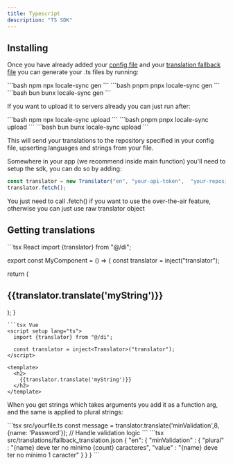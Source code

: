 ```yaml
---
title: Typescript
description: "TS SDK"
---
```


## Installing

Once you have already added your <a href="/config/config-file">config file</a> and your <a href="/config/translation-fallback">translation fallback file</a> you can generate your .ts files by running:

<CodeGroup>
```bash npm
npx locale-sync gen
```
```bash pnpm
pnpx locale-sync gen
```
```bash bun
bunx locale-sync gen
```
</CodeGroup>


If you want to upload it to servers already you can just run after:

<CodeGroup>
```bash npm
npx locale-sync upload
```
```bash pnpm
pnpx locale-sync upload
```
```bash bun
bunx locale-sync upload
```
</CodeGroup>


This will send your translations to the repository specified in your config file, upserting languages and strings from your file.

Somewhere in your app (we recommend inside main function) you'll need to setup the sdk, you can do so by adding:


```typescript
const translator = new Translator("en", "your-api-token",  "your-repository-id");
translator.fetch();
```

You just need to call .fetch() if you want to use the over-the-air feature, otherwise you can just use raw translator object


## Getting translations

<CodeGroup>
```tsx React
import {translator} from "@/di";

export const MyComponent = () => {
  const translator = inject<Translator>("translator");

  return (
    <h2>
      {{translator.translate('myString')}}
    </h2>
  );
}
```
```tsx Vue
<script setup lang="ts">
  import {translator} from "@/di";

  const translator = inject<Translator>("translator");
</script>

<template>
  <h2>
    {{translator.translate('myString')}}
  </h2>
</template>
```
</CodeGroup>


When you get strings which takes arguments you add it as a function arg, and the same is applied to plural strings:

<CodeGroup>
```tsx src/yourfile.ts
const message = translator.translate('minValidation',8, {name: 'Password'});
// Handle validation logic
```
```tsx src/translations/fallback_translation.json
{
  "en": {
        "minValidation" : {
                "plural" : "{name} deve ter no mínimo {count} caracteres",
                "value" : "{name} deve ter no mínimo 1 caracter"
            }
        }
}
```
</CodeGroup>
